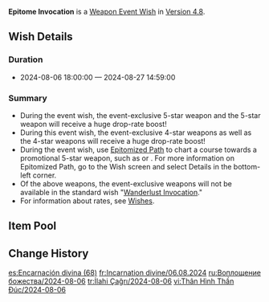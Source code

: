 {{Wish
|name              = Epitome Invocation 2024-08-06
|image             = Epitome Invocation 2024-08-06.png
|type              = Weapon Event
|duration          = event
|time_start        = 2024-08-06 18:00:00
|time_end          = 2024-08-27 14:59:59
|link              = https://genshin.hoyoverse.com/en/news/detail/125075
|preceding         = Epitome Invocation/2024-07-17
|alongside         = Ambrosial Essence/2024-08-06
|alongside2        = Discerner of Enigmas/2024-08-06
|succeeding        = Epitome Invocation/2024-08-28
}}
'''Epitome Invocation''' is a [[Weapon Event Wish]] in [[Version 4.8]].

==Wish Details==
===Duration===
* 2024-08-06 18:00:00 &mdash; 2024-08-27 14:59:00

===Summary===
* During the event wish, the event-exclusive 5-star weapon {{Wish Item|Lumidouce Elegy}} and the 5-star weapon {{Wish Item|Aqua Simulacra}} will receive a huge drop-rate boost!
* During this event wish, the event-exclusive 4-star weapons {{Wish Item|Makhaira Aquamarine;Wandering Evenstar}} as well as the 4-star weapons {{Wish Item|The Flute;Favonius Lance;Favonius Warbow}} will receive a huge drop-rate boost!
* During the event wish, use [[Epitomized Path]] to chart a course towards a promotional 5-star weapon, such as {{Wish Item|Lumidouce Elegy}} or {{Wish Item|Aqua Simulacra}}. For more information on Epitomized Path, go to the Wish screen and select Details in the bottom-left corner.
* Of the above weapons, the event-exclusive weapons will not be available in the standard wish "[[Wanderlust Invocation]]."
* For information about rates, see [[Wish]]es.

==Item Pool==
{{Wish Pool
|weapon_5_F    = Lumidouce Elegy; Aqua Simulacra
|weapon_4_F    = Makhaira Aquamarine; Wandering Evenstar; The Flute; Favonius Lance; Favonius Warbow
|character_4   = Barbara; Beidou; Bennett; Candace; Charlotte; Chevreuse; Chongyun; Collei; Diona; Dori; Faruzan; Fischl; Freminet; Gaming; Gorou; Kaveh; Kirara; Kujou Sara; Kuki Shinobu; Layla; Lynette; Mika; Ningguang; Noelle; Razor; Rosaria; Sayu; Sethos; Shikanoin Heizou; Sucrose; Thoma; Xiangling; Xingqiu; Xinyan; Yanfei; Yaoyao; Yun Jin
|weapon_5      = Amos' Bow; Aquila Favonia; Lost Prayer to the Sacred Winds; Primordial Jade Winged-Spear; Skyward Atlas; Skyward Blade; Skyward Harp; Skyward Pride; Skyward Spine; Wolf's Gravestone
|weapon_4      = Dragon's Bane; Eye of Perception; Favonius Codex; Favonius Greatsword; Favonius Lance; Favonius Sword; Favonius Warbow; Lion's Roar; Rainslasher; Rust; Sacrificial Bow; Sacrificial Fragments; Sacrificial Greatsword; Sacrificial Sword; The Bell; The Flute; The Stringless; The Widsith
|weapon_3      = Black Tassel; Bloodtainted Greatsword; Cool Steel; Debate Club; Emerald Orb; Ferrous Shadow; Harbinger of Dawn; Magic Guide; Raven Bow; Sharpshooter's Oath; Skyrider Sword; Slingshot; Thrilling Tales of Dragon Slayers
}}

==Change History==
{{Change History|4.8}}

[[es:Encarnación divina (68)]]
[[fr:Incarnation divine/06.08.2024]]
[[ru:Воплощение божества/2024-08-06]]
[[tr:İlahi Çağrı/2024-08-06]]
[[vi:Thân Hình Thần Đúc/2024-08-06]]